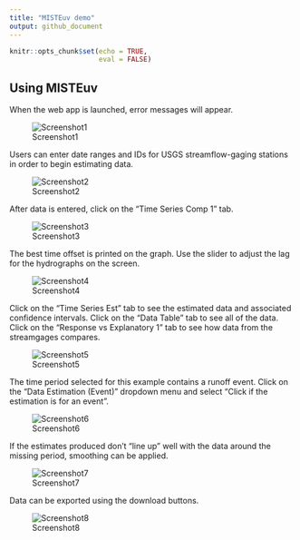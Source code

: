 ---
title: "MISTEuv demo"
output: github_document
---

```{r setup, include=FALSE}
knitr::opts_chunk$set(echo = TRUE,
                      eval = FALSE)
```

## Using MISTEuv

When the web app is launched, error messages will appear.

![Screenshot1](imgFiles/img1.PNG)

Users can enter date ranges and IDs for USGS streamflow-gaging stations in order to begin estimating data.

![Screenshot2](imgFiles/img2.PNG)

After data is entered, click on the "Time Series Comp 1" tab.

![Screenshot3](imgFiles/img3.PNG)

The best time offset is printed on the graph. Use the slider to adjust the lag for the hydrographs on the screen.

![Screenshot4](imgFiles/img4.PNG)

Click on the "Time Series Est" tab to see the estimated data and associated confidence intervals. Click on the "Data Table" tab to see all of the data. Click on the "Response vs Explanatory 1" tab to see how data from the streamgages compares. 

![Screenshot5](imgFiles/img5.PNG)

The time period selected for this example contains a runoff event. Click on the "Data Estimation (Event)" dropdown menu and select "Click if the estimation is for an event".

![Screenshot6](imgFiles/img6.PNG)

If the estimates produced don't "line up" well with the data around the missing period, smoothing can be applied.

![Screenshot7](imgFiles/img7.PNG)

Data can be exported using the download buttons.

![Screenshot8](imgFiles/img8.PNG)